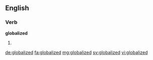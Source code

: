 ==English==

===Verb===
'''globalized'''

# {{past of|globalize}}

[[de:globalized]]
[[fa:globalized]]
[[mg:globalized]]
[[sv:globalized]]
[[vi:globalized]]